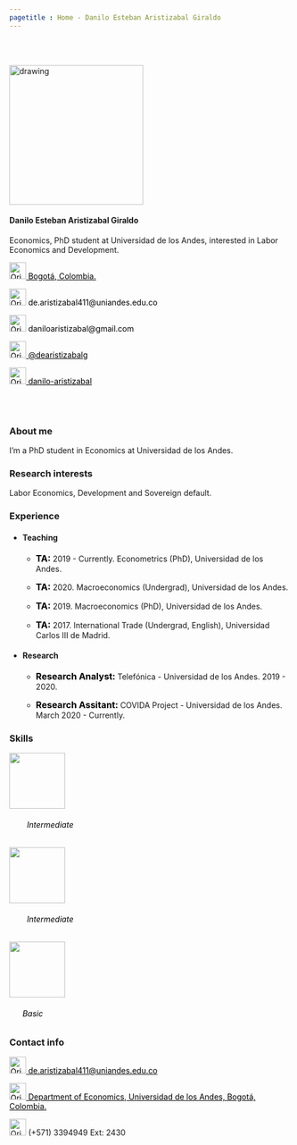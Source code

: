 ```yaml
---
pagetitle : Home - Danilo Esteban Aristizabal Giraldo
---
```


<br>  </br> <!--- Agrega lineas en blanco --->

<!------------- Panel de la izquierda ------------->
<div class="col-sm-4">

<!-- Foto completa -->
<img src="./images/profile1.png" class="center" alt="drawing" width="240" height="250xº"/>

#### Danilo Esteban Aristizabal Giraldo
Economics, PhD student at Universidad de los Andes, interested in Labor Economics and Development.

<!-- Location -->
<a href="https://www.google.com/maps/place/Bogotá/@4.6486259,-74.2478944,11z/data=!3m1!4b1!4m5!3m4!1s0x8e3f9bfd2da6cb29:0x239d635520a33914!8m2!3d4.7109886!4d-74.072092" style="color:black;"> <img alt="Qries" src="./images/location.png" width=30" height="30">  Bogotá, Colombia.</a>

<!-- Correo -->
<p style="color:black"><img alt="Qries" src="./images/correo.png" width=30" height="30"> de.aristizabal411@uniandes.edu.co </img></p>

<!-- Correo -->
<p style="color:black"><img alt="Qries" src="./images/correo.png" width=30" height="30"> daniloaristizabal@gmail.com </img></p>

<!-- Twitter -->
 <a href="https://twitter.com/dearistizabalg" style="color:black;"> <img alt="Qries" src="./images/twitter.jpg" width=30" height="30">  @dearistizabalg</a> 

<!-- GitHub -->
<a href="https://github.com/danilo-aristizabal" style="color:black;"> <img alt="Qries" src="./images/github.png" width=30" height="30">  danilo-aristizabal</a>

</div>
<!------------- Fin panel de la izquierda ------------->


<!------------- Panel de la derecha ------------->
<div class="col-sm-8">

<br>  </br> <!--- Agrega lineas en blanco --->

### About me

I’m a PhD student in Economics at Universidad de los Andes. 

### Research interests 
Labor Economics, Development and Sovereign default.

### Experience

* #### Teaching

  + <p><strong style="color:black;font-size:16px;"> TA: </strong>  2019 - Currently. Econometrics (PhD), Universidad de los Andes.  </p>
  
  + <p><strong style="color:black;font-size:16px;"> TA: </strong>  2020. Macroeconomics (Undergrad), Universidad de los Andes. </p>
  
  + <p><strong style="color:black;font-size:16px;"> TA: </strong>  2019. Macroeconomics (PhD), Universidad de los Andes. </p>
 
  + <p><strong style="color:black;font-size:16px;"> TA: </strong>  2017. International Trade (Undergrad, English), Universidad Carlos III de Madrid. </p>

* #### Research

  + <p><strong style="color:black;font-size:16px;"> Research Analyst: </strong>  Telefónica - Universidad de los Andes. 2019 - 2020. </p>
  
  + <p><strong style="color:black;font-size:16px;"> Research Assitant: </strong>  COVIDA Project - Universidad de los Andes. March 2020 - Currently. </p>

### Skills

<p>  </p>

<div class="row featurette">
 
 <!--- Logo R --->
 <div class="col-12 col-sm-4">
   <div class="featurette-icon"><img align=center src="./images/r_logo.png" width=100" height="100"></div>
   <h6 align=left style="color:black;"> &#160; &#160; &#160; &#160; Intermediate </h6>
 </div>
 
 <!--- Logo Stata --->
 <div class="col-12 col-sm-4">
   <div class="featurette-icon"><img align=center src="./images/stata_logo.png" width=100" height="100"></div>
   <h6 align=left style="color:black;"> &#160; &#160; &#160; &#160; Intermediate </h6>
 </div>

  <!--- Logo QGIS --->
 <div class="col-12 col-sm-4">
   <div class="featurette-icon"><img src="./images/QGis_logo.png" width=100" height="100"></div>
   <h6 align=left style="color:black;"> &#160; &#160; &#160; Basic </h6>
 </div>

</div>

### Contact info

<!-- Correo -->
<span id="person-email" itemprop="email"><a href="de.aristizabal411@uniandes.edu.co" style="color:black;"> <img alt="Qries" src="./images/correo.png" width=30" height="30">  de.aristizabal411@uniandes.edu.co</a></span>

<!-- Location -->
<a href="https://www.google.com/maps/place/Universidad+de+los+Andes/@4.6014634,-74.0683221,17z/data=!3m1!4b1!4m5!3m4!1s0x8e3f99a4a124b335:0x8e9f4683d1db9cb!8m2!3d4.6014581!4d-74.0661334" style="color:black;"> <img alt="Qries" src="./images/location.png" width=30" height="30">  Department of Economics, Universidad de los Andes, Bogotá, Colombia.</a>

<!-- Tel -->
<img alt="Qries" src="./images/tel.png" width=30" height="30"> (+571) 3394949 Ext: 2430 </img>


</div> <!--- FIn del panel de la derecha --->

